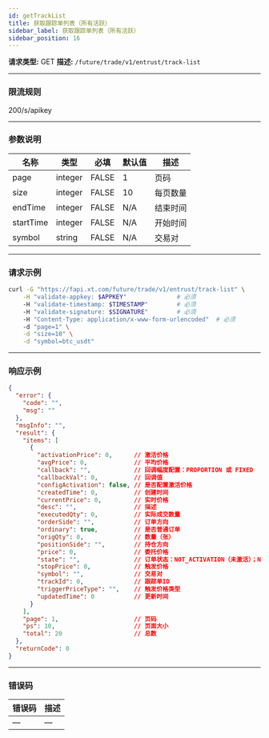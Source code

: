 ```yaml
---
id: getTrackList
title: 获取跟踪单列表（所有活跃）
sidebar_label: 获取跟踪单列表（所有活跃）
sidebar_position: 16
---
```


**请求类型:** GET
**描述:** `/future/trade/v1/entrust/track-list`

---

### 限流规则

200/s/apikey

---

### 参数说明
| 名称 | 类型 | 必填 | 默认值 | 描述 |
|------|------|------|--------|------|
| page | integer | FALSE | 1 | 页码 |
| size | integer | FALSE | 10 | 每页数量 |
| endTime | integer | FALSE | N/A | 结束时间 |
| startTime | integer | FALSE | N/A | 开始时间 |
| symbol | string | FALSE | N/A | 交易对 |

---

### 请求示例
```bash
curl -G "https://fapi.xt.com/future/trade/v1/entrust/track-list" \
    -H "validate-appkey: $APPKEY"              # 必须
    -H "validate-timestamp: $TIMESTAMP"        # 必须
    -H "validate-signature: $SIGNATURE"        # 必须
    -H "Content-Type: application/x-www-form-urlencoded"  # 必须
    -d "page=1" \
    -d "size=10" \
    -d "symbol=btc_usdt"
```

---

### 响应示例
```json
{
  "error": {
    "code": "",
    "msg": ""
  },
  "msgInfo": "",
  "result": {
    "items": [
      {
        "activationPrice": 0,      // 激活价格
        "avgPrice": 0,             // 平均价格
        "callback": "",            // 回调幅度配置：PROPORTION 或 FIXED
        "callbackVal": 0,          // 回调值
        "configActivation": false, // 是否配置激活价格
        "createdTime": 0,          // 创建时间
        "currentPrice": 0,         // 实时价格
        "desc": "",                // 描述
        "executedQty": 0,          // 实际成交数量
        "orderSide": "",           // 订单方向
        "ordinary": true,          // 是否普通订单
        "origQty": 0,              // 数量（张）
        "positionSide": "",        // 持仓方向
        "price": 0,                // 委托价格
        "state": "",               // 订单状态：NOT_ACTIVATION（未激活）；NOT_TRIGGERED（未触发）；TRIGGERING（触发中）；TRIGGERED（已触发）；USER_REVOCATION（用户撤销）；PLATFORM_REVOCATION（平台撤销）；EXPIRED（已过期）；DELEGATION_FAILED（委托失败）
        "stopPrice": 0,            // 触发价格
        "symbol": "",              // 交易对
        "trackId": 0,              // 跟踪单ID
        "triggerPriceType": "",    // 触发价格类型
        "updatedTime": 0           // 更新时间
      }
    ],
    "page": 1,                     // 页码
    "ps": 10,                      // 页面大小
    "total": 20                    // 总数
  },
  "returnCode": 0
}
```

---

### 错误码
| 错误码 | 描述 |
|---------|------|
| — | — |
